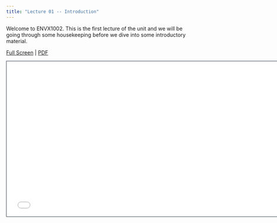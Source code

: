 ```yaml
---
title: "Lecture 01 -- Introduction"
---
```


Welcome to ENVX1002. This is the first lecture of the unit and we will be going through some housekeeping before we dive into some introductory material.

[Full Screen](lecture-02.qmd) | [PDF]() 

```{=html}
<iframe class="slide-deck" src="lecture-02.html" height="420" width="747" style="border: 1px solid #2e3846;"></iframe>
```



